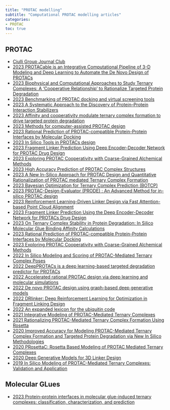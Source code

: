 ```yaml
---
title: "PROTAC modelling"
subtitle: "Computational PROTAC modelling articles"
categories:
- PROTAC
toc: true
---
```


## PROTAC

* [Ciulli Group Journal Club](https://lifesci.dundee.ac.uk/groups/alessio-ciulli/publications/journal-club){target="_blank"}
* [2023 PROTACable is an Integrative Computational Pipeline of 3-D Modeling and Deep Learning to Automate the De Novo Design of PROTACs](https://doi.org/10.1101/2023.11.20.567951){target="_blank"}
* [2023 Biophysical and Computational Approaches to Study Ternary Complexes: A ‘Cooperative Relationship’ to Rationalize Targeted Protein Degradation](https://doi.org/10.1002/cbic.202300163){target="_blank"}
* [2023 Benchmarking of PROTAC docking and virtual screening tools](https://doi.org/10.1101/2023.08.30.555318)
* [2023 A Systematic Approach to the Discovery of Protein–Protein Interaction Stabilizers](https://doi.org/10.1021/acscentsci.2c01449){target="_blank"}
* [2023 Affinity and cooperativity modulate ternary complex formation to drive targeted protein degradation](https://doi.org/10.1038/s41467-023-39904-5){target="_blank"}
* [2023 Methods for computer-assisted PROTAC design](https://doi.org/10.1016/bs.mie.2023.06.020){target="_blank"}
* [2023 Rational Prediction of PROTAC-compatible Protein-Protein Interfaces by Molecular Docking](https://doi.org/10.1101/2023.02.16.528819){target="_blank"}
* [2023 In Silico Tools in PROTACs design](https://doi.org/10.48550/arXiv.2307.01320){target="_blank"}
* [2023 Fragment Linker Prediction Using Deep Encoder-Decoder Network for PROTAC Drug Design](https://doi.org/10.1021/acs.jcim.2c01287){target="_blank"}
* [2023 Exploring PROTAC Cooperativity with Coarse-Grained Alchemical Methods](https://doi.org/10.1021/acs.jpcb.2c05795){target="_blank"}
* [2023 High Accuracy Prediction of PROTAC Complex Structures](https://doi.org/10.1021/jacs.2c09387){target="_blank"}
* [2023 A New In-Silico Approach for PROTAC Design and Quantitative Rationalization of PROTAC mediated Ternary Complex Formation](https://doi.org/10.1101/2022.07.11.499663){target="_blank"}
* [2023 Bayesian Optimization for Ternary Complex Prediction (BOTCP)](https://doi.org/10.1016/j.ailsci.2023.100072){target="_blank"}
* [2023 PROTAC-Design-Evaluator (PRODE) : An Advanced Method for in-silico PROTAC design](https://doi.org/10.1101/2023.06.12.544569){target="_blank"}
* [2023 Reinforcement Learning-Driven Linker Design via Fast Attention-based Point Cloud Alignment](https://arxiv.org/abs/2306.08166v1){target="_blank"}
* [2023 Fragment Linker Prediction Using the Deep Encoder-Decoder Network for PROTACs Drug Design](https://doi.org/10.1021/acs.jcim.2c01287){target="_blank"}
* [2023 On Ternary Complex Stability in Protein Degradation: In Silico Molecular Glue Binding Affinity Calculations](https://doi.org/10.1021/acs.jcim.2c01386){target="_blank"}
* [2023 Rational Prediction of PROTAC-compatible Protein-Protein Interfaces by Molecular Docking](https://doi.org/10.1101/2023.02.16.528819){target="_blank"}
* [2023 Exploring PROTAC Cooperativity with Coarse-Grained Alchemical Methods](https://doi.org/10.1021/acs.jpcb.2c05795){target="_blank"}
* [2022 In Silico Modeling and Scoring of PROTAC-Mediated Ternary Complex Poses](https://doi.org/10.1021/acs.jmedchem.1c02155){target="_blank"}
* [2022 DeepPROTACs is a deep learning-based targeted degradation predictor for PROTACs](https://doi.org/10.1038/s41467-022-34807-3){target="_blank"}
* [2022 Accelerated rational PROTAC design via deep learning and molecular simulations](https://doi.org/10.1038/s42256-022-00527-y){target="_blank"}
* [2022 De novo PROTAC design using graph-based deep generative models](https://doi.org/10.48550/arXiv.2211.02660){target="_blank"}
* [2022 DRlinker: Deep Reinforcement Learning for Optimization in Fragment Linking Design](https://doi.org/10.1021/acs.jcim.2c00982){target="_blank"}
* [2022 An expanded lexicon for the ubiquitin code](https://doi.org/10.1038/s41580-022-00543-1){target="_blank"}
* [2021 Integrative Modeling of PROTAC-Mediated Ternary Complexes](https://doi.org/10.1021/acs.jmedchem.1c01576){target="_blank"}
* [2021 Rationalizing PROTAC-Mediated Ternary Complex Formation Using Rosetta](https://doi.org/10.1021/acs.jcim.0c01451){target="_blank"}
* [2020 Improved Accuracy for Modeling PROTAC-Mediated Ternary Complex Formation and Targeted Protein Degradation via New In Silico Methodologies](https://doi.org/10.1021/acs.jcim.0c00897){target="_blank"}
* [2020 PRosettaC: Rosetta Based Modeling of PROTAC Mediated Ternary Complexes](https://doi.org/10.1021/acs.jcim.0c00589){target="_blank"}
* [2020 Deep Generative Models for 3D Linker Design](https://doi.org/10.1021/acs.jcim.9b01120){target="_blank"}
* [2019 In Silico Modeling of PROTAC-Mediated Ternary Complexes: Validation and Application](https://doi.org/10.1021/acs.jcim.8b00872){target="_blank"}




## Molecular GLues
* [2023 Protein–protein interfaces in molecular glue-induced ternary complexes: classification, characterization, and prediction](https://doi.org/10.1039/D2CB00207H){target="_blank"}










